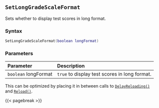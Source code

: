 ## `SetLongGradeScaleFormat`

Sets whether to display test scores in long format.

### Syntax {-}

``` .lua
SetLongGradeScaleFormat(boolean longFormat)
```

### Parameters {-}

**Parameter** | **Description**
| :-- | :-- |
| `boolean` longFormat | `true` to display test scores in long format. |

::: {.tipsection data-latex=""}
This can be optimized by placing it in between calls to [`DelayReloading()`](#batch-delayreloading) and [`Reload()`](#batch-reload).
:::

{{< pagebreak >}}